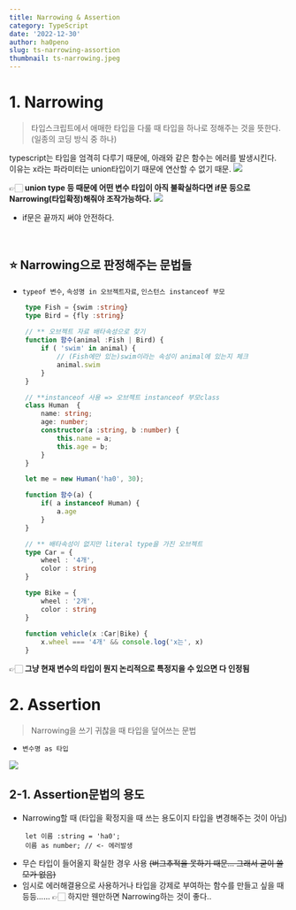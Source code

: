 ```yaml
---
title: Narrowing & Assertion
category: TypeScript
date: '2022-12-30'
author: ha0peno
slug: ts-narrowing-assortion
thumbnail: ts-narrowing.jpeg
---
```




# 1. Narrowing
> 타입스크립트에서 애매한 타입을 다룰 때 타입을 하나로 정해주는 것을 뜻한다. <br/>
(일종의 코딩 방식 중 하나)

typescript는 타입을 엄격히 다루기 때문에, 아래와 같은 함수는 에러를 발생시킨다. <br/>
이유는 x라는 파라미터는 union타입이기 때문에 연산할 수 없기 때문.
![](https://velog.velcdn.com/images/ha0/post/4d454330-a170-47cb-956e-c4f460c1aab2/image.png)

👉🏻 __union type 등 때문에 어떤 변수 타입이 아직 불확실하다면 if문 등으로 Narrowing(타입확정)해줘야 조작가능하다.__
![](https://velog.velcdn.com/images/ha0/post/dcb98e61-b4c6-4303-89f8-7e288c8ecdf2/image.png)
- if문은 끝까지 써야 안전하다.
<br/>

## ⭐️ Narrowing으로 판정해주는 문법들
- `typeof 변수`, `속성명 in 오브젝트자료`, `인스턴스 instanceof 부모`
```ts
	type Fish = {swim :string}
	type Bird = {fly :string}
    
	// ** 오브젝트 자료 배타속성으로 찾기
	function 함수(animal :Fish | Bird) {
    	if ( 'swim' in animal) {
        	// (Fish에만 있는)swim이라는 속성이 animal에 있는지 체크
        	animal.swim
    	}
	}
```

```ts
	// **instanceof 사용 => 오브젝트 instanceof 부모class
	class Human  { 
    	name: string; 
    	age: number;
    	constructor(a :string, b :number) {
      		this.name = a;
       		this.age = b;
    	}
	}

	let me = new Human('ha0', 30);

	function 함수(a) {
    	if( a instanceof Human) {
        	a.age
    	}
	}
```
```ts
	// ** 배타속성이 없지만 literal type을 가진 오브젝트
    type Car = {
    	wheel : '4개',
    	color : string
	}

	type Bike = {
    	wheel : '2개',
    	color : string
	}
	
    function vehicle(x :Car|Bike) {
    	x.wheel === '4개' && console.log('x는', x)
	}
```
👉🏻 __그냥 현재 변수의 타입이 뭔지 논리적으로 특정지을 수 있으면 다 인정됨__
<br/>

# 2. Assertion
> Narrowing을 쓰기 귀찮을 때 타입을 덮어쓰는 문법
- `변수명 as 타입`

![](https://velog.velcdn.com/images/ha0/post/00645c98-2f2a-4396-ab8d-5331d77377ac/image.png)
## 2-1. Assertion문법의 용도
- Narrowing할 때 (타입을 확정지을 때 쓰는 용도이지 타입을 변경해주는 것이 아님)
```tsx
	let 이름 :string = 'ha0';
	이름 as number; // <- 에러발생
```
- 무슨 타입이 들어올지 확실한 경우 사용 ~~(버그추적을 못하기 때문... 그래서 굳이 쓸모가 없음)~~
 - 임시로 에러해결용으로 사용하거나 타입을 강제로 부여하는 함수를 만들고 싶을 때 등등......
👉🏻 하지만 웬만하면 Narrowing하는 것이 좋다..




